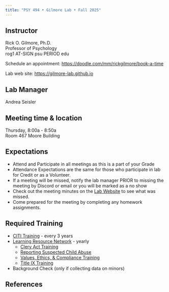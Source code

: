 ```yaml
---
title: "PSY 494 • Gilmore Lab • Fall 2025"
---
```


## Instructor {-}

Rick O. Gilmore, Ph.D. \
Professor of Psychology \
rog1 AT-SIGN psu PERIOD edu \

Schedule an appointment: <https://doodle.com/mm/rickgilmore/book-a-time></br>

Lab web site: <https://gilmore-lab.github.io>

## Lab Manager {-}

Andrea Seisler \

## Meeting time & location {-}

Thursday, 8:00a - 8:50a \
Room 467 Moore Building

## Expectations

- Attend and Participate in all meetings as this is a part of your Grade
- Attendance Expectations are the same for those who participate in lab for Credit or as a Volunteer.
- If a meeting will be missed, notify the lab manager PRIOR to missing the meeting by Discord or email or you will be marked as a no show 
- Check out the meeting minutes on the [Lab Website](https://gilmore-lab.github.io/lab-meetings.html) to see what was missed.
- Come prepared for the meeting by completing any homework assignments.

## Required Training

- [CITI Training](https://citi.psu.edu/) - every 3 years
- [Learning Resource Network](https://lrn.psu.edu/) - yearly
   - [Clery Act Training](https://gilmore-lab.github.io/protocols/training.html#clery-act-training) 
  - [Reporting Suspected Child Abuse](https://gilmore-lab.github.io/protocols/training.html#reporting-suspected-child-abuse)
  - [Values, Ethics, & Compliance Training](https://gilmore-lab.github.io/protocols/training.html#values-ethics-and-compliance-training) 
  - [Title IX Training](https://gilmore-lab.github.io/protocols/training.html#understanding-title-ix-at-penn-state) 
- Background Check (only if collecting data on minors)

## References


